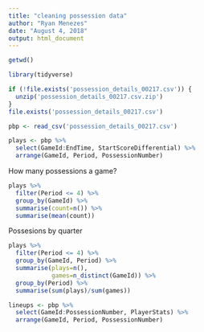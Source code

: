 ```yaml
---
title: "cleaning possession data"
author: "Ryan Menezes"
date: "August 4, 2018"
output: html_document
---
```


```r
getwd()
```

```r
library(tidyverse)
```

```r
if (!file.exists('possession_details_00217.csv')) {
  unzip('possession_details_00217.csv.zip')
}
file.exists('possession_details_00217.csv')
```

```r
pbp <- read_csv('possession_details_00217.csv')
```

```r
plays <- pbp %>% 
  select(GameId:EndTime, StartScoreDifferential) %>% 
  arrange(GameId, Period, PossessionNumber)
```

How many possessions a game?
```r
plays %>%
  filter(Period <= 4) %>%
  group_by(GameId) %>% 
  summarise(count=n()) %>% 
  summarise(mean(count))
```

Possesions by quarter
```r
plays %>%
  filter(Period <= 4) %>%
  group_by(GameId, Period) %>% 
  summarise(plays=n(),
            games=n_distinct(GameId)) %>% 
  group_by(Period) %>% 
  summarise(sum(plays)/sum(games))
```

```r
lineups <- pbp %>% 
  select(GameId:PossessionNumber, PlayerStats) %>% 
  arrange(GameId, Period, PossessionNumber)
```

